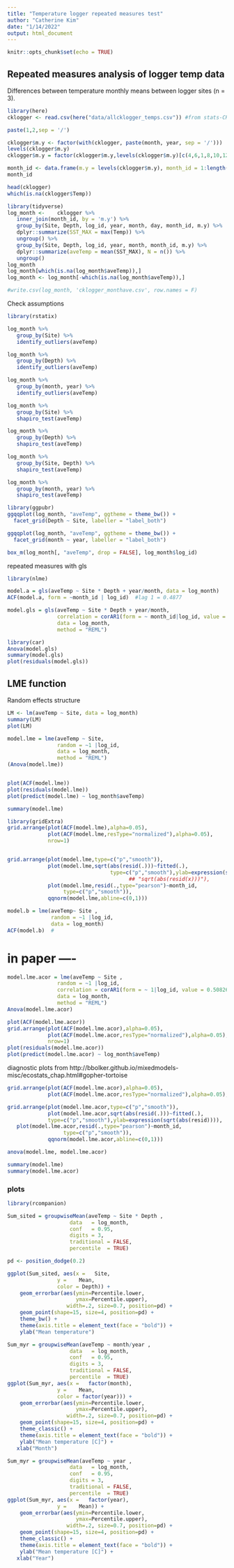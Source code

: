 ```yaml
---
title: "Temperature logger repeated measures test"
author: "Catherine Kim"
date: "1/14/2022"
output: html_document
---
```


```r
knitr::opts_chunk$set(echo = TRUE)
```

## Repeated measures analysis of logger temp data

Differences between temperature monthly means between logger sites (n = 3).

```r
library(here)
cklogger <- read.csv(here("data/allcklogger_temps.csv")) #from stats-CKTLTemp-allsitesdepth.rmd

paste(1,2,sep = '/')

cklogger$m.y <- factor(with(cklogger, paste(month, year, sep = '/')))
levels(cklogger$m.y)
cklogger$m.y = factor(cklogger$m.y,levels(cklogger$m.y)[c(4,6,1,8,10,12,14,16,18:20,3,5,7,2,9,11,13,15,17)])

month_id <- data.frame(m.y = levels(cklogger$m.y), month_id = 1:length(levels(cklogger$m.y)))
month_id

head(cklogger)
which(is.na(cklogger$Temp))
```

```r
library(tidyverse)
log_month <-    cklogger %>% 
   inner_join(month_id, by = 'm.y') %>% 
   group_by(Site, Depth, log_id, year, month, day, month_id, m.y) %>% 
   dplyr::summarize(SST_MAX = max(Temp)) %>% 
   ungroup() %>% 
   group_by(Site, Depth, log_id, year, month, month_id, m.y) %>% 
   dplyr::summarize(aveTemp = mean(SST_MAX), N = n()) %>% 
   ungroup()
log_month
log_month[which(is.na(log_month$aveTemp)),]
log_month <- log_month[-which(is.na(log_month$aveTemp)),]

#write.csv(log_month, 'cklogger_monthave.csv', row.names = F)
```

Check assumptions

```r
library(rstatix)

log_month %>% 
   group_by(Site) %>% 
   identify_outliers(aveTemp)

log_month %>% 
   group_by(Depth) %>% 
   identify_outliers(aveTemp)

log_month %>% 
   group_by(month, year) %>% 
   identify_outliers(aveTemp)
```

```r
log_month %>% 
   group_by(Site) %>% 
   shapiro_test(aveTemp)

log_month %>% 
   group_by(Depth) %>% 
   shapiro_test(aveTemp)

log_month %>% 
   group_by(Site, Depth) %>% 
   shapiro_test(aveTemp)

log_month %>% 
   group_by(month, year) %>% 
   shapiro_test(aveTemp)

```

```r
library(ggpubr)
ggqqplot(log_month, "aveTemp", ggtheme = theme_bw()) +
  facet_grid(Depth ~ Site, labeller = "label_both")

ggqqplot(log_month, "aveTemp", ggtheme = theme_bw()) +
  facet_grid(month ~ year, labeller = "label_both")
```

```r
box_m(log_month[, "aveTemp", drop = FALSE], log_month$log_id)
```

repeated measures with gls

```r
library(nlme)

model.a = gls(aveTemp ~ Site * Depth + year/month, data = log_month)
ACF(model.a, form = ~month_id | log_id)  #lag 1 = 0.4877
```

```r
model.gls = gls(aveTemp ~ Site * Depth + year/month, 
                correlation = corAR1(form = ~ month_id|log_id, value = 0.5076),
                data = log_month,
                method = "REML")

library(car)
Anova(model.gls)
summary(model.gls)
plot(residuals(model.gls))
```

## LME function 

Random effects structure
```r
LM <- lm(aveTemp ~ Site, data = log_month)
summary(LM)
plot(LM)
```

```r
model.lme = lme(aveTemp ~ Site, 
                random = ~1 |log_id,
                data = log_month,
                method = "REML")
(Anova(model.lme))


plot(ACF(model.lme))
plot(residuals(model.lme))
plot(predict(model.lme) ~ log_month$aveTemp)

summary(model.lme)
```

```r
library(gridExtra)
grid.arrange(plot(ACF(model.lme),alpha=0.05),
             plot(ACF(model.lme,resType="normalized"),alpha=0.05),
             nrow=1)


grid.arrange(plot(model.lme,type=c("p","smooth")),
             plot(model.lme,sqrt(abs(resid(.)))~fitted(.),
                                 type=c("p","smooth"),ylab=expression(sqrt(abs(resid)))),
                                       ## "sqrt(abs(resid(x)))"),
             plot(model.lme,resid(.,type="pearson")~month_id,
                  type=c("p","smooth")),
             qqnorm(model.lme,abline=c(0,1)))
```


```r
model.b = lme(aveTemp~ Site , 
              random = ~1 |log_id, 
              data = log_month)
ACF(model.b)  #
```

# in paper ----

```r
model.lme.acor = lme(aveTemp ~ Site , 
                random = ~1 |log_id,
                correlation = corAR1(form = ~ 1|log_id, value = 0.50826),
                data = log_month,
                method = "REML")
Anova(model.lme.acor)

plot(ACF(model.lme.acor))
grid.arrange(plot(ACF(model.lme.acor),alpha=0.05),
             plot(ACF(model.lme.acor,resType="normalized"),alpha=0.05),
             nrow=1)
plot(residuals(model.lme.acor))
plot(predict(model.lme.acor) ~ log_month$aveTemp)
```

diagnostic plots from 
http://bbolker.github.io/mixedmodels-misc/ecostats_chap.html#gopher-tortoise
```r
grid.arrange(plot(ACF(model.lme.acor),alpha=0.05),
             plot(ACF(model.lme.acor,resType="normalized"),alpha=0.05),  nrow=1)

grid.arrange(plot(model.lme.acor,type=c("p","smooth")),
             plot(model.lme.acor,sqrt(abs(resid(.)))~fitted(.),
             type=c("p","smooth"),ylab=expression(sqrt(abs(resid)))),                                     
   plot(model.lme.acor,resid(.,type="pearson")~month_id,
                  type=c("p","smooth")),
             qqnorm(model.lme.acor,abline=c(0,1)))
```

```r
anova(model.lme, model.lme.acor)

summary(model.lme)
summary(model.lme.acor)
```

### plots

```r
library(rcompanion)

Sum_sited = groupwiseMean(aveTemp ~ Site * Depth ,
                    data   = log_month,
                    conf   = 0.95,
                    digits = 3,
                    traditional = FALSE,
                    percentile  = TRUE)

pd <- position_dodge(0.2)

ggplot(Sum_sited, aes(x =   Site,
                y =    Mean,
                color = Depth)) +
    geom_errorbar(aes(ymin=Percentile.lower,
                      ymax=Percentile.upper),
                   width=.2, size=0.7, position=pd) +
    geom_point(shape=15, size=4, position=pd) +
    theme_bw() +
    theme(axis.title = element_text(face = "bold")) +
    ylab("Mean temperature")
```

```r
Sum_myr = groupwiseMean(aveTemp ~ month/year ,
                    data   = log_month,
                    conf   = 0.95,
                    digits = 3,
                    traditional = FALSE,
                    percentile  = TRUE)
ggplot(Sum_myr, aes(x =   factor(month),
                y =    Mean,
                color = factor(year))) +
    geom_errorbar(aes(ymin=Percentile.lower,
                      ymax=Percentile.upper),
                   width=.2, size=0.7, position=pd) +
    geom_point(shape=15, size=4, position=pd) +
    theme_classic() +
    theme(axis.title = element_text(face = "bold")) +
    ylab("Mean temperature [C]") +
   xlab("Month")
```

```r
Sum_myr = groupwiseMean(aveTemp ~ year ,
                    data   = log_month,
                    conf   = 0.95,
                    digits = 3,
                    traditional = FALSE,
                    percentile  = TRUE)
ggplot(Sum_myr, aes(x =   factor(year),
                y =    Mean)) +
    geom_errorbar(aes(ymin=Percentile.lower,
                      ymax=Percentile.upper),
                   width=.2, size=0.7, position=pd) +
    geom_point(shape=15, size=4, position=pd) +
    theme_classic() +
    theme(axis.title = element_text(face = "bold")) +
    ylab("Mean temperature [C]") +
   xlab("Year")
```


